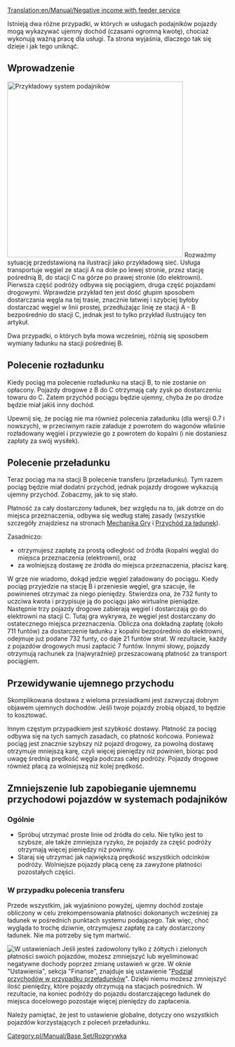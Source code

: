 [[Translation:en/Manual/Negative income with feeder service]]


Istnieją dwa różne przypadki, w których w usługach podajników pojazdy mogą wykazywać ujemny dochód (czasami ogromną kwotę), chociaż wykonują ważną pracę dla usługi. Ta strona wyjaśnia, dlaczego tak się dzieje i jak tego uniknąć. 

==Wprowadzenie==
[[File:en/Manual/Feeder negative income.png|right|thumb|400px|Przykładowy system podajników]]
Rozważmy sytuację przedstawioną na ilustracji jako przykładową sieć. Usługa transportuje węgiel ze stacji A na dole po lewej stronie, przez stację pośrednią B, do stacji C na górze po prawej stronie (do elektrowni). Pierwsza część podróży odbywa się pociągiem, druga część pojazdami drogowymi. Wprawdzie przykład ten jest dość głupim sposobem dostarczania węgla na tej trasie, znacznie łatwiej i szybciej byłoby dostarczać węgiel w linii prostej, przedłużając linię ze stacji A - B bezpośrednio do stacji C, jednak jest to tylko przykład ilustrujący ten artykuł.

Dwa przypadki, o których była mowa wcześniej, różnią się sposobem wymiany ładunku na stacji pośredniej B.



==Polecenie rozładunku==
Kiedy pociąg ma polecenie rozładunku na stacji B, to nie zostanie on opłacony. Pojazdy drogowe z B do C otrzymają cały zysk po dostarczeniu towaru do C. Zatem przychód pociągu będzie ujemny, chyba że po drodze będzie miał jakiś inny dochód.

Upewnij się, że pociąg nie ma również polecenia załadunku (dla wersji 0.7 i nowszych), w przeciwnym razie załaduje z powrotem do wagonów właśnie rozładowany węgiel i przywiezie go z powrotem do kopalni (i nie dostaniesz zapłaty za swój wysiłek). 

==Polecenie przeładunku==

Teraz pociąg ma na stacji B polecenie transferu (przeładunku). Tym razem pociąg będzie miał dodatni przychód, jednak pojazdy drogowe wykazują ujemny przychód. Zobaczmy, jak to się stało.

Płatność za cały dostarczony ładunek, bez względu na to, jak dotrze on do miejsca przeznaczenia, odbywa się według stałej zasady (wszystkie szczegóły znajdziesz na stronach [[pl/Manual/Game Mechanics/Main Page#przychod-za-ladunek|Mechanika Gry]] i [[pl/Manual/Game Mechanics/Przychód za ładunek|Przychód za ładunek]]).

Zasadniczo:
*otrzymujesz zapłatę za prostą odległość od źródła (kopalni węgla) do miejsca przeznaczenia (elektrowni), oraz
*za wolniejszą dostawę ze źródła do miejsca przeznaczenia, płacisz karę. 

W grze nie wiadomo, dokąd jedzie węgiel załadowany do pociągu. Kiedy pociąg przyjedzie na stację B i przeniesie węgiel, gra szacuje, ile powinieneś otrzymać za niego pieniędzy. Stwierdza ona, że 732 funty to uczciwa kwota i przypisuje ją do pociągu jako wirtualne pieniądze. Następnie trzy pojazdy drogowe zabierają węgiel i dostarczają go do elektrowni na stacji C. Tutaj gra wykrywa, że węgiel jest dostarczany do ostatecznego miejsca przeznaczenia. Oblicza ona dokładną zapłatę (około 711 funtów) za dostarczenie ładunku z kopalni bezpośrednio do elektrowni, odejmuje już podane 732 funty, co daje 21 funtów strat. W rezultacie, każdy z pojazdów drogowych musi zapłacić 7 funtów. Innymi słowy, pojazdy otrzymują rachunek za (najwyraźniej) przeszacowaną płatność za transport pociągiem. 

==Przewidywanie ujemnego przychodu==

Skomplikowana dostawa z wieloma przesiadkami jest zazwyczaj dobrym objawem ujemnych dochodów. Jeśli twoje pojazdy zrobią objazd, to będzie to kosztować.

Innym częstym przypadkiem jest szybkość dostawy. Płatność za pociąg odbywa się na tych samych zasadach, co płatność końcowa. Ponieważ pociąg jest znacznie szybszy niż pojazd drogowy, za powolną dostawę otrzymuje mniejszą karę, czyli więcej pieniędzy niż powinien, biorąc pod uwagę średnią prędkość węgla podczas całej podróży. Pojazdy drogowe również płacą za wolniejszą niż kolej prędkość.

==Zmniejszenie lub zapobieganie ujemnemu przychodowi pojazdów w systemach podajników==
===Ogólnie===
* Spróbuj utrzymać proste linie od źródła do celu. Nie tylko jest to szybsze, ale także zmniejsza ryzyko, że pojazdy za część podróży otrzymają więcej pieniędzy niż powinny.
* Staraj się utrzymać jak największą prędkość wszystkich odcinków podróży. Wolniejsze pojazdy płacą cenę za zawyżone płatności pozostałych części.

===W przypadku polecenia transferu===
Przede wszystkim, jak wyjaśniono powyżej, ujemny dochód zostaje obliczony w celu zrekompensowania płatności dokonanych wcześniej za ładunek w pośrednich punktach systemu podającego. Tak więc, choć wygląda to trochę dziwnie, otrzymujesz zapłatę za cały dostarczony ładunek. Nie ma potrzeby się tym martwić.

[[File:pl/Manual/Feeder systems percentage.png|right|thumb|W ustawieniach]]
Jeśli jesteś zadowolony tylko z żółtych i zielonych płatności swoich pojazdów, możesz zmniejszyć lub wyeliminować negatywne dochody poprzez zmianę ustawień w grze. W oknie "Ustawienia", sekcja "Finanse", znajduje się ustawienie "[[pl/Archive/Unmapped/Ustawienia/Finanse#podzial-przychodow-w-przypadku-przeladunkow|Podział przychodów w przypadku przeładunków]]". Dzięki niemu możesz zmniejszyć ilość pieniędzy, które pojazdy otrzymują na stacjach pośrednich. W rezultacie, na koniec podróży do pojazdu dostarczającego ładunek do miejsca docelowego pozostaje więcej pieniędzy do zapłacenia.

Należy pamiętać, że jest to ustawienie globalne, dotyczy ono wszystkich pojazdów korzystających z poleceń przeładunku. 

[[Category:pl/Manual/Base Set/Rozgrywka]]